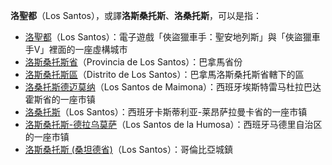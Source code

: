 '''洛聖都'''（Los Santos），或譯'''洛斯桑托斯'''、'''洛桑托斯'''，可以是指：

*[[洛聖都|洛聖都]]（Los Santos）：電子遊戲「俠盜獵車手：聖安地列斯」與「俠盜獵車手V」裡面的一座虛構城市
*[[洛斯桑托斯省|洛斯桑托斯省]]（Provincia de Los Santos）：巴拿馬省份
*[[洛斯桑托斯區|洛斯桑托斯區]]（Distrito de Los Santos）：巴拿馬洛斯桑托斯省轄下的區
*[[洛桑托斯德迈莫纳|洛桑托斯德迈莫纳]]（Los Santos de Maimona）：西班牙埃斯特雷马杜拉巴达霍斯省的一座市镇
*[[洛桑托斯|洛桑托斯]]（Los Santos）：西班牙卡斯蒂利亚-莱昂萨拉曼卡省的一座市镇
*[[洛斯桑托斯-德拉乌莫萨|洛斯桑托斯-德拉乌莫萨]]（Los Santos de la Humosa）：西班牙马德里自治区的一座市镇
*[[洛斯桑托斯_(桑坦德省)|洛斯桑托斯 (桑坦德省)]]（Los Santos）：哥倫比亞城鎮

{{disambig|Los Santos|cat=三字地名消歧義}}
